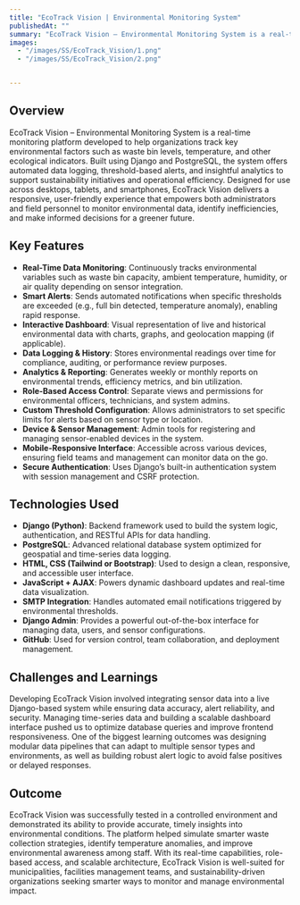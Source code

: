 ```yaml
---
title: "EcoTrack Vision | Environmental Monitoring System"
publishedAt: ""
summary: "EcoTrack Vision – Environmental Monitoring System is a real-time monitoring platform developed to help organizations track key environmental factors such as waste bin levels, temperature, and other ecological indicators. Built using Django and PostgreSQL, the system offers automated data logging, threshold-based alerts, and insightful analytics to support sustainability initiatives and operational efficiency. Designed for use across desktops, tablets, and smartphones, EcoTrack Vision delivers a responsive, user-friendly experience that empowers both administrators and field personnel to monitor environmental data, identify inefficiencies, and make informed decisions for a greener future."
images:
  - "/images/SS/EcoTrack_Vision/1.png"
  - "/images/SS/EcoTrack_Vision/2.png"


---
```


## Overview

EcoTrack Vision – Environmental Monitoring System is a real-time monitoring platform developed to help organizations track key environmental factors such as waste bin levels, temperature, and other ecological indicators. Built using Django and PostgreSQL, the system offers automated data logging, threshold-based alerts, and insightful analytics to support sustainability initiatives and operational efficiency. Designed for use across desktops, tablets, and smartphones, EcoTrack Vision delivers a responsive, user-friendly experience that empowers both administrators and field personnel to monitor environmental data, identify inefficiencies, and make informed decisions for a greener future.

## Key Features

- **Real-Time Data Monitoring**: Continuously tracks environmental variables such as waste bin capacity, ambient temperature, humidity, or air quality depending on sensor integration.
- **Smart Alerts**: Sends automated notifications when specific thresholds are exceeded (e.g., full bin detected, temperature anomaly), enabling rapid response.
- **Interactive Dashboard**: Visual representation of live and historical environmental data with charts, graphs, and geolocation mapping (if applicable).
- **Data Logging & History**: Stores environmental readings over time for compliance, auditing, or performance review purposes.
- **Analytics & Reporting**: Generates weekly or monthly reports on environmental trends, efficiency metrics, and bin utilization.
- **Role-Based Access Control**: Separate views and permissions for environmental officers, technicians, and system admins.
- **Custom Threshold Configuration**: Allows administrators to set specific limits for alerts based on sensor type or location.
- **Device & Sensor Management**: Admin tools for registering and managing sensor-enabled devices in the system.
- **Mobile-Responsive Interface**: Accessible across various devices, ensuring field teams and management can monitor data on the go.
- **Secure Authentication**: Uses Django’s built-in authentication system with session management and CSRF protection.




## Technologies Used

- **Django (Python)**: Backend framework used to build the system logic, authentication, and RESTful APIs for data handling.
- **PostgreSQL**: Advanced relational database system optimized for geospatial and time-series data logging.
- **HTML, CSS (Tailwind or Bootstrap)**: Used to design a clean, responsive, and accessible user interface.
- **JavaScript + AJAX**: Powers dynamic dashboard updates and real-time data visualization.
- **SMTP Integration**: Handles automated email notifications triggered by environmental thresholds.
- **Django Admin**: Provides a powerful out-of-the-box interface for managing data, users, and sensor configurations.
- **GitHub**: Used for version control, team collaboration, and deployment management.




## Challenges and Learnings

Developing EcoTrack Vision involved integrating sensor data into a live Django-based system while ensuring data accuracy, alert reliability, and security. Managing time-series data and building a scalable dashboard interface pushed us to optimize database queries and improve frontend responsiveness. One of the biggest learning outcomes was designing modular data pipelines that can adapt to multiple sensor types and environments, as well as building robust alert logic to avoid false positives or delayed responses.


## Outcome

EcoTrack Vision was successfully tested in a controlled environment and demonstrated its ability to provide accurate, timely insights into environmental conditions. The platform helped simulate smarter waste collection strategies, identify temperature anomalies, and improve environmental awareness among staff. With its real-time capabilities, role-based access, and scalable architecture, EcoTrack Vision is well-suited for municipalities, facilities management teams, and sustainability-driven organizations seeking smarter ways to monitor and manage environmental impact.